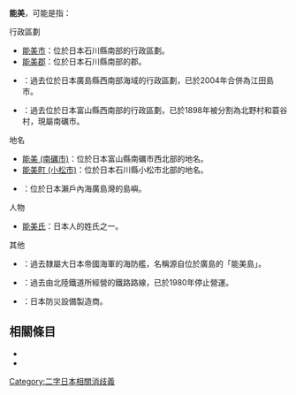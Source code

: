 '''能美'''，可能是指：

; 行政區劃
* [[能美市|能美市]]：位於日本石川縣南部的行政區劃。
* [[能美郡|能美郡]]：位於日本石川縣南部的郡。
* {{Tsl|ja|能美町}}：過去位於日本廣島縣西南部海域的行政區劃，已於2004年合併為江田島市。
* {{Tsl|ja|能美村}}：過去位於日本富山縣西南部的行政區劃，已於1898年被分割為北野村和蓑谷村，現屬南礪市。

; 地名
* [[能美_(南礪市)|能美 (南礪市)]]：位於日本富山縣南礪市西北部的地名。
* [[能美町_(小松市)|能美町 (小松市)]]：位於日本石川縣小松市北部的地名。
* {{Tsl|ja|能美島}}：位於日本瀨戶內海廣島灣的島嶼。

; 人物
* [[能美氏|能美氏]]：日本人的姓氏之一。

; 其他
* {{Tsl|ja|能美 (海防艦)|能美號海防艦}}：過去隸屬大日本帝國海軍的海防艦，名稱源自位於廣島的「能美島」。
* {{Tsl|ja|北陸鉄道能美線|能美線}}：過去由北陸鐵道所經營的鐵路路線，已於1980年停止營運。
* {{Tsl|ja|能美防災}}：日本防災設備製造商。

== 相關條目 ==

* {{Lookfrom|能美}}
* {{Intitle}}

{{disambig|cat=二字地名消歧義}}
{{DEFAULTSORT:Nomi}}
[[Category:二字日本相關消歧義|Category:二字日本相關消歧義]]